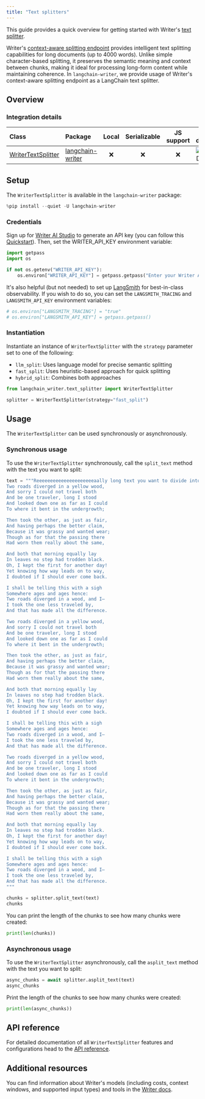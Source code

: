 ```yaml
---
title: "Text splitters"
---
```


This guide provides a quick overview for getting started with Writer's [text splitter](/oss/python/integrations/splitters/).

Writer's [context-aware splitting endpoint](https://dev.writer.com/api-guides/tools#context-aware-text-splitting) provides intelligent text splitting capabilities for long documents (up to 4000 words). Unlike simple character-based splitting, it preserves the semantic meaning and context between chunks, making it ideal for processing long-form content while maintaining coherence. In `langchain-writer`, we provide usage of Writer's context-aware splitting endpoint as a LangChain text splitter.

## Overview

### Integration details

| Class                                                                                                            | Package                                                        | Local | Serializable | JS support |                                        Package downloads                                         |                                        Package latest                                         |
|:-----------------------------------------------------------------------------------------------------------------|:---------------------------------------------------------------|:-----:|:------------:|:----------:|:------------------------------------------------------------------------------------------------:|:---------------------------------------------------------------------------------------------:|
| [WriterTextSplitter](https://github.com/writer/langchain-writer/blob/main/langchain_writer/text_splitter.py#L11) | [langchain-writer](https://pypi.org/project/langchain-writer/) |   ❌   |      ❌       |     ❌      | ![PyPI - Downloads](https://img.shields.io/pypi/dm/langchain-writer?style=flat-square&label=%20) | ![PyPI - Version](https://img.shields.io/pypi/v/langchain-writer?style=flat-square&label=%20) |

## Setup

The `WriterTextSplitter` is available in the `langchain-writer` package:

```python
%pip install --quiet -U langchain-writer
```

### Credentials

Sign up for [Writer AI Studio](https://app.writer.com/aistudio/signup?utm_campaign=devrel) to generate an API key (you can follow this [Quickstart](https://dev.writer.com/api-guides/quickstart)). Then, set the WRITER_API_KEY environment variable:

```python
import getpass
import os

if not os.getenv("WRITER_API_KEY"):
    os.environ["WRITER_API_KEY"] = getpass.getpass("Enter your Writer API key: ")
```

It's also helpful (but not needed) to set up [LangSmith](https://smith.langchain.com/) for best-in-class observability. If you wish to do so, you can set the `LANGSMITH_TRACING` and `LANGSMITH_API_KEY` environment variables:

```python
# os.environ["LANGSMITH_TRACING"] = "true"
# os.environ["LANGSMITH_API_KEY"] = getpass.getpass()
```

### Instantiation

Instantiate an instance of `WriterTextSplitter` with the `strategy` parameter set to one of the following:

- `llm_split`: Uses language model for precise semantic splitting
- `fast_split`: Uses heuristic-based approach for quick splitting
- `hybrid_split`: Combines both approaches

```python
from langchain_writer.text_splitter import WriterTextSplitter

splitter = WriterTextSplitter(strategy="fast_split")
```

## Usage

The `WriterTextSplitter` can be used synchronously or asynchronously.

### Synchronous usage

To use the `WriterTextSplitter` synchronously, call the `split_text` method with the text you want to split:

```python
text = """Reeeeeeeeeeeeeeeeeeeeeaally long text you want to divide into smaller chunks. For example you can add a poem multiple times:
Two roads diverged in a yellow wood,
And sorry I could not travel both
And be one traveler, long I stood
And looked down one as far as I could
To where it bent in the undergrowth;

Then took the other, as just as fair,
And having perhaps the better claim,
Because it was grassy and wanted wear;
Though as for that the passing there
Had worn them really about the same,

And both that morning equally lay
In leaves no step had trodden black.
Oh, I kept the first for another day!
Yet knowing how way leads on to way,
I doubted if I should ever come back.

I shall be telling this with a sigh
Somewhere ages and ages hence:
Two roads diverged in a wood, and I—
I took the one less traveled by,
And that has made all the difference.

Two roads diverged in a yellow wood,
And sorry I could not travel both
And be one traveler, long I stood
And looked down one as far as I could
To where it bent in the undergrowth;

Then took the other, as just as fair,
And having perhaps the better claim,
Because it was grassy and wanted wear;
Though as for that the passing there
Had worn them really about the same,

And both that morning equally lay
In leaves no step had trodden black.
Oh, I kept the first for another day!
Yet knowing how way leads on to way,
I doubted if I should ever come back.

I shall be telling this with a sigh
Somewhere ages and ages hence:
Two roads diverged in a wood, and I—
I took the one less traveled by,
And that has made all the difference.

Two roads diverged in a yellow wood,
And sorry I could not travel both
And be one traveler, long I stood
And looked down one as far as I could
To where it bent in the undergrowth;

Then took the other, as just as fair,
And having perhaps the better claim,
Because it was grassy and wanted wear;
Though as for that the passing there
Had worn them really about the same,

And both that morning equally lay
In leaves no step had trodden black.
Oh, I kept the first for another day!
Yet knowing how way leads on to way,
I doubted if I should ever come back.

I shall be telling this with a sigh
Somewhere ages and ages hence:
Two roads diverged in a wood, and I—
I took the one less traveled by,
And that has made all the difference.
"""

chunks = splitter.split_text(text)
chunks
```

You can print the length of the chunks to see how many chunks were created:

```python
print(len(chunks))
```

### Asynchronous usage

To use the `WriterTextSplitter` asynchronously, call the `asplit_text` method with the text you want to split:

```python
async_chunks = await splitter.asplit_text(text)
async_chunks
```

Print the length of the chunks to see how many chunks were created:

```python
print(len(async_chunks))
```

## API reference

For detailed documentation of all `WriterTextSplitter` features and configurations head to the [API reference](https://python.langchain.com/api_reference/writer/text_splitter/langchain_writer.text_splitter.WriterTextSplitter.html#langchain_writer.text_splitter.WriterTextSplitter).

## Additional resources

You can find information about Writer's models (including costs, context windows, and supported input types) and tools in the [Writer docs](https://dev.writer.com/home).
